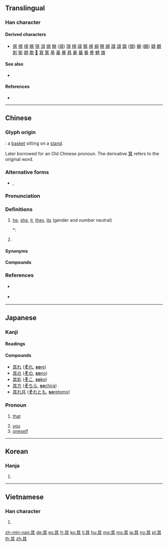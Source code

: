 {{also|丌}}
==Translingual==
{{stroke order|strokes=8}}
{{stroke order|type=animate}}

===Han character===
{{Han char|rn=12|rad=八|as=06|sn=8|four=44801|canj=TMMC|ids=⿴共二}}

====Derived characters====
* [[倛]] [[掑]] [[唭]] [[帺]] [[猉]] [[淇]] [[娸]] [[騏]] ([[骐]]) [[琪]] [[棋]] [[祺]] [[稘]] [[褀]] [[蜞]] [[粸]] [[綨]] [[踑]] [[諆]] [[錤]] ([[𫓹]]) [[鯕]] ([[鲯]]) [[鶀]] [[麒]] [[剘]] [[斯]] [[期]] [[欺]] [[𤿺]] [[萁]] [[箕]] [[基]] [[棊]] [[朞]] [[惎]] [[碁]] [[蜝]] [[綦]] [[諅]] [[魌]] [[旗]]

====See also====
* {{l|mul|甚}} <!-- visually similar -->

====References====
* {{Han ref|kx=0127.180|dkj=01472|dj=0286.100|hdz=10245.010|uh=5176|ud=20854|bh=A8E4|bd=43236}}

----

==Chinese==
{{zh-forms}}

===Glyph origin===
{{Han etym}}
{{liushu|p}}: a [[basket]] sitting on a [[stand]].

Later borrowed for an Old Chinese pronoun. The derivative [[箕]] refers to the original word.

===Alternative forms===
* {{zh-l|丌}}, {{zh-l|亓}}

===Pronunciation===
{{zh-pron
|m=qí,jī
|c=kei4,gei1
|h=pfs=khì
|md=gì
|mn=kî
|w=3jji
|mc=y
|oc=y
|ma=
|cat=pron,det
}}
{{attention|zh|split}}

===Definitions===
{{zh-hanzi}}

# {{lb|zh|Classical Chinese}} [[he]], [[she]], [[it]], [[they]], [[its]] (gender and number neutral)
#*: {{zh-x|甘 橘，大厘 城 有 之，其 味 酸。|Dali City has sweet tangerines, but their flavour is sour.|CL|ref={{RQ:Manshu|7|Tea, Trees, Herbs and Fruits|7}}}}
# {{lb|zh|Min Dong}} {{n-g|Possessive particle.}}

====Synonyms====
{{zh-dial|他}}
{{zh-dial|的}}

====Compounds====
{{zh-der|三緘其口|上下其手|不乏其人|不其然|不勝其擾|不勝其煩|不厭其煩|不厭其詳|不堪其擾|不安其室|不得其死|不憚其煩|不解其故|不計其數|乘其不備|乘其不意|二三其德|二三其意|五世其昌|人如其名|人百其身|人盡其才|以售其奸|以售其技|何其|允執其中|充其量|兩全其美|其中|其今|其他|其來有自|其內|其勢洶洶|其味無窮|其外|其實|其後|其從如雲|其情可憫|其應若響|其樂不窮|其樂無比|其樂無窮|其樂融融|其次|其程|其貌不揚|其間|其餘|其高|出其不備|出其不意|出其東門|勉為其難|卡其布|反其真|各司其事|各展其長|各得其宜|各得其所|各從其志|各為其主|各異其趣|各盡其用|各行其志|各行其是|名副其實|名符其實|名過其實|吞吐其辭|吠非其主|含糊其辭|哲人其萎|土耳其|土耳其浴|土耳其語|地盡其利|坐享其成|大張其詞|大抬其槓|大異其趣|大行其道|天誘其衷|奉其正朔|尤其|居其大半|廁身其間|張大其事|張大其詞|徒有其名|得其三昧|得其所|得其所哉|復蹈其轍|微乎其微|忘其所以|恭逢其盛|恰如其分|慎重其事|懷璧其罪|我行其野|投其所好|捨我其誰|掩其不備|掩其無備|擊其不意|支吾其詞|攻其不備|攻其無備|文如其人|日月其除|曲盡其妙|會逢其適|望其肩背|望其肩項|望其項背|杼軸其空|果不其然|果如其言|柏京其|梁木其壞|極其|樂在其中|樂觀其成|欺以其方|死得其所|殷其靁|求其友聲|沙其馬|泰山其頹|洞察其奸|洞燭其奸|無出其右|物傷其類|物盡其用|獨善其身|獨行其是|獨行其道|玉成其事|玉成其美|理過其辭|用其所長|用非其人|盡其在我|盡其所長|直呼其名|瞠乎其後|知幾其神|確有其事|神乎其技|神乎其神|突如其來|窮極其妙|繩其祖武|罄其所有|置身其中|聽其自然|自取其咎|自取其禍|自取其辱|自圓其說|自得其樂|自食其力|自食其果|與其|舍我其誰|若有其事|若無其事|莫名其妙|莫明其妙|董其昌|薩其馬|虛有其表|言過其實|誇大其辭|誇張其辭|誇誇其談|譽過其實|貨暢其流|身當其境|身臨其境|躬逢其盛|這其間|遂其所願|過甚其實|過甚其詞|適得其反|適得其所|適逢其會|鄭重其事|酈食其|閃爍其詞|闃其無人|阿其所好|陳其美|隱約其辭|難辭其咎|靜觀其變|順其自然|首當其衝|高下其手|鬼瞰其室}}

===References===
* {{qualifier|Hakka}} {{R:hak:Lau 1997}}
* {{qualifier|Min Nan}} {{thcwd|3600}}

----

==Japanese==

===Kanji===
{{ja-kanji|grade=n|rs=八06}}

====Readings====
{{ja-readings
|goon=[[ぎ]] (gi), [[ご]] (go)
|kanon=[[き]] (ki)
|kun=[[その]] (其の, sono), [[それ]] (其れ, sore), [[し]] (shi)
}}

====Compounds====
* [[其れ]] ([[それ|'''そ'''れ]], [[sore#Japanese|'''so'''re]])
* [[其の]] ([[その|'''そ'''の]], [[sono#Japanese|'''so'''no]])
* [[其処]] ([[そこ|'''そ'''こ]], [[soko#Japanese|'''so'''ko]])
* [[其方]] ([[そちら|'''そ'''ちら]], [[sochira#Japanese|'''so'''chira]])
* [[其れ共]] ([[それとも|'''そ'''れとも]], [[soretomo#Japanese|'''so'''retomo]])

===Pronoun===
{{ja-pos|pronoun|し}}

# {{lb|ja|archaic|sort=し}} [[that]]
# [[you]]
# [[oneself]]

----

==Korean==

===Hanja===
{{ko-hanja|hangeul=기}}

# {{defn|lang=ko|sort=八06}}

----

==Vietnamese==

===Han character===
{{vi-hantu|[[khởi]], [[kì]], [[kỳ]], [[cà]]|rs=八06}}

# {{defn|lang=vi|sort=八06}}

[[zh-min-nan:其]]
[[de:其]]
[[es:其]]
[[fr:其]]
[[ko:其]]
[[li:其]]
[[hu:其]]
[[mg:其]]
[[ms:其]]
[[ja:其]]
[[no:其]]
[[pl:其]]
[[th:其]]
[[zh:其]]